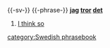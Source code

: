 {{-sv-}}
{{-phrase-}}
'''[[jag#Swedish|jag]] [[tror#Swedish|tror]] [[det#Swedish|det]]'''

#[[I think so]]

[[category:Swedish phrasebook]]